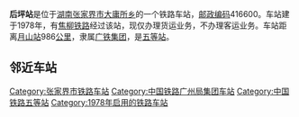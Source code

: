 {{noteTA
|1=zh-cn:始发车次; zh-hk:列車班次;
|2=zh-cn:车次; zh-hk:班次;
}}
{{Infobox China railway station 
|车站名称 = 后坪站
|车站名称拼音 = Houping
|英文名称 = Houping Railway Station
|车站代码 = 44684
|车站地址 = [[湖南|湖南]][[张家界市|张家界市]]
|归属 = [[广铁集团|广铁集团]]
|车站等级 = [[五等站_(中铁)|五等站]]
|线路 = [[焦柳铁路|焦柳铁路]]
}}
'''后坪站'''是位于[[湖南|湖南]][[张家界市|张家界市]][[大庸所乡|大庸所乡]]的一个铁路车站，[[邮政编码|邮政编码]]416600。车站建于1978年，有[[焦柳铁路|焦柳铁路]]经过该站，现仅办理货运业务，不办理客运业务。车站距离[[月山站|月山站]]986[[公里|公里]]，隶属[[广铁集团|广铁集团]]，是[[五等站_(中铁)|五等站]]。

==邻近车站==
{{start rail box|[[中国铁路|中国铁路]]}}
{{s-inop|[[二家河站|二家河站]]|{{站|月山}}方向}}
{{s-line|[[焦柳铁路|焦柳铁路]]<br />← 9km 后坪站 9km →}}
{{s-inop|[[永茂站|永茂站]]|{{站|柳州}}方向}}
{{end box}}
{{焦柳铁路}}
{{铁路车站小作品}}
{{湖南小作品}}

[[Category:张家界市铁路车站|Category:张家界市铁路车站]]
[[Category:中国铁路广州局集团车站|Category:中国铁路广州局集团车站]]
[[Category:中国铁路五等站|Category:中国铁路五等站]]
[[Category:1978年启用的铁路车站|Category:1978年启用的铁路车站]]